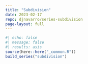 ```yaml
---
title: "Subdivision"
date: 2023-02-17
repo: djnavarro/series-subdivision
page-layout: full
---
```

   
::: {.grid}
  
```r
#| echo: false
#| message: false
#| results: asis
source(here::here("_common.R"))
build_series("subdivision")
```
   
:::
   
